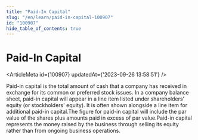 ```yaml
---
title: "Paid-In Capital"
slug: "/en/learn/paid-in-capital-100907"
id: "100907"
hide_table_of_contents: true
---
```



# Paid-In Capital

<ArticleMeta id={100907} updatedAt={'2023-09-26 13:58:51'} />
<div className='border-solid border-b border-t-0 my-4 border-[var(--ifm-color-gray-300)]' />

Paid-in capital is the total amount of cash that a company has received in exchange for its common or preferred stock issues. In a company balance sheet, paid-in capital will appear in a line item listed under shareholders' equity (or stockholders' equity). It is often shown alongside a line item for additional paid-in capital.The figure for paid-in capital will include the par value of the shares plus amounts paid in excess of par value.Paid-in capital represents the money raised by the business through selling its equity rather than from ongoing business operations.
